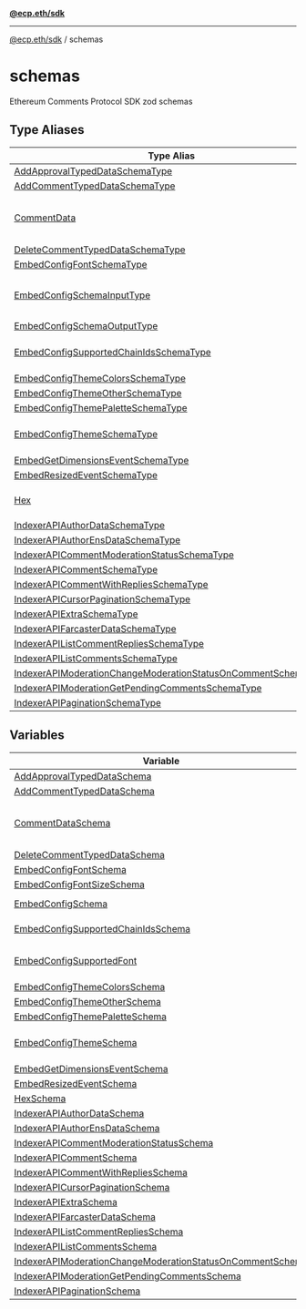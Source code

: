 [**@ecp.eth/sdk**](../index.mdx)

***

[@ecp.eth/sdk](/sdk-reference/index.mdx) / schemas

# schemas

Ethereum Comments Protocol SDK zod schemas

## Type Aliases

| Type Alias | Description |
| ------ | ------ |
| [AddApprovalTypedDataSchemaType](/sdk-reference/schemas/type-aliases/AddApprovalTypedDataSchemaType.mdx) | - |
| [AddCommentTypedDataSchemaType](/sdk-reference/schemas/type-aliases/AddCommentTypedDataSchemaType.mdx) | - |
| [CommentData](/sdk-reference/schemas/type-aliases/CommentData.mdx) | The data structure of a comment. For details, see [CommentData](/comment-data-props). |
| [DeleteCommentTypedDataSchemaType](/sdk-reference/schemas/type-aliases/DeleteCommentTypedDataSchemaType.mdx) | - |
| [EmbedConfigFontSchemaType](/sdk-reference/schemas/type-aliases/EmbedConfigFontSchemaType.mdx) | - |
| [EmbedConfigSchemaInputType](/sdk-reference/schemas/type-aliases/EmbedConfigSchemaInputType.mdx) | Custom configuration for `<CommentEmbed />` component. |
| [EmbedConfigSchemaOutputType](/sdk-reference/schemas/type-aliases/EmbedConfigSchemaOutputType.mdx) | - |
| [EmbedConfigSupportedChainIdsSchemaType](/sdk-reference/schemas/type-aliases/EmbedConfigSupportedChainIdsSchemaType.mdx) | The type for supported chain ids |
| [EmbedConfigThemeColorsSchemaType](/sdk-reference/schemas/type-aliases/EmbedConfigThemeColorsSchemaType.mdx) | - |
| [EmbedConfigThemeOtherSchemaType](/sdk-reference/schemas/type-aliases/EmbedConfigThemeOtherSchemaType.mdx) | - |
| [EmbedConfigThemePaletteSchemaType](/sdk-reference/schemas/type-aliases/EmbedConfigThemePaletteSchemaType.mdx) | - |
| [EmbedConfigThemeSchemaType](/sdk-reference/schemas/type-aliases/EmbedConfigThemeSchemaType.mdx) | The type for embed theme configuration |
| [EmbedGetDimensionsEventSchemaType](/sdk-reference/schemas/type-aliases/EmbedGetDimensionsEventSchemaType.mdx) | - |
| [EmbedResizedEventSchemaType](/sdk-reference/schemas/type-aliases/EmbedResizedEventSchemaType.mdx) | - |
| [Hex](/sdk-reference/schemas/type-aliases/Hex.mdx) | type for hex format string, e.g. `0x1234567890abcdef` |
| [IndexerAPIAuthorDataSchemaType](/sdk-reference/schemas/type-aliases/IndexerAPIAuthorDataSchemaType.mdx) | - |
| [IndexerAPIAuthorEnsDataSchemaType](/sdk-reference/schemas/type-aliases/IndexerAPIAuthorEnsDataSchemaType.mdx) | - |
| [IndexerAPICommentModerationStatusSchemaType](/sdk-reference/schemas/type-aliases/IndexerAPICommentModerationStatusSchemaType.mdx) | - |
| [IndexerAPICommentSchemaType](/sdk-reference/schemas/type-aliases/IndexerAPICommentSchemaType.mdx) | - |
| [IndexerAPICommentWithRepliesSchemaType](/sdk-reference/schemas/type-aliases/IndexerAPICommentWithRepliesSchemaType.mdx) | - |
| [IndexerAPICursorPaginationSchemaType](/sdk-reference/schemas/type-aliases/IndexerAPICursorPaginationSchemaType.mdx) | - |
| [IndexerAPIExtraSchemaType](/sdk-reference/schemas/type-aliases/IndexerAPIExtraSchemaType.mdx) | - |
| [IndexerAPIFarcasterDataSchemaType](/sdk-reference/schemas/type-aliases/IndexerAPIFarcasterDataSchemaType.mdx) | - |
| [IndexerAPIListCommentRepliesSchemaType](/sdk-reference/schemas/type-aliases/IndexerAPIListCommentRepliesSchemaType.mdx) | - |
| [IndexerAPIListCommentsSchemaType](/sdk-reference/schemas/type-aliases/IndexerAPIListCommentsSchemaType.mdx) | - |
| [IndexerAPIModerationChangeModerationStatusOnCommentSchemaType](/sdk-reference/schemas/type-aliases/IndexerAPIModerationChangeModerationStatusOnCommentSchemaType.mdx) | - |
| [IndexerAPIModerationGetPendingCommentsSchemaType](/sdk-reference/schemas/type-aliases/IndexerAPIModerationGetPendingCommentsSchemaType.mdx) | - |
| [IndexerAPIPaginationSchemaType](/sdk-reference/schemas/type-aliases/IndexerAPIPaginationSchemaType.mdx) | - |

## Variables

| Variable | Description |
| ------ | ------ |
| [AddApprovalTypedDataSchema](/sdk-reference/schemas/variables/AddApprovalTypedDataSchema.mdx) | - |
| [AddCommentTypedDataSchema](/sdk-reference/schemas/variables/AddCommentTypedDataSchema.mdx) | - |
| [CommentDataSchema](/sdk-reference/schemas/variables/CommentDataSchema.mdx) | The data structure of a comment. For details, see [CommentData](/comment-data-props). |
| [DeleteCommentTypedDataSchema](/sdk-reference/schemas/variables/DeleteCommentTypedDataSchema.mdx) | - |
| [EmbedConfigFontSchema](/sdk-reference/schemas/variables/EmbedConfigFontSchema.mdx) | - |
| [EmbedConfigFontSizeSchema](/sdk-reference/schemas/variables/EmbedConfigFontSizeSchema.mdx) | - |
| [EmbedConfigSchema](/sdk-reference/schemas/variables/EmbedConfigSchema.mdx) | The zod schema for `EmbedConfigSchemaType` |
| [EmbedConfigSupportedChainIdsSchema](/sdk-reference/schemas/variables/EmbedConfigSupportedChainIdsSchema.mdx) | The zod schema for supported chain ids |
| [EmbedConfigSupportedFont](/sdk-reference/schemas/variables/EmbedConfigSupportedFont.mdx) | It supports the following fonts from GoogleFonts |
| [EmbedConfigThemeColorsSchema](/sdk-reference/schemas/variables/EmbedConfigThemeColorsSchema.mdx) | - |
| [EmbedConfigThemeOtherSchema](/sdk-reference/schemas/variables/EmbedConfigThemeOtherSchema.mdx) | - |
| [EmbedConfigThemePaletteSchema](/sdk-reference/schemas/variables/EmbedConfigThemePaletteSchema.mdx) | - |
| [EmbedConfigThemeSchema](/sdk-reference/schemas/variables/EmbedConfigThemeSchema.mdx) | The zod schema for embed theme configuration |
| [EmbedGetDimensionsEventSchema](/sdk-reference/schemas/variables/EmbedGetDimensionsEventSchema.mdx) | - |
| [EmbedResizedEventSchema](/sdk-reference/schemas/variables/EmbedResizedEventSchema.mdx) | - |
| [HexSchema](/sdk-reference/schemas/variables/HexSchema.mdx) | - |
| [IndexerAPIAuthorDataSchema](/sdk-reference/schemas/variables/IndexerAPIAuthorDataSchema.mdx) | - |
| [IndexerAPIAuthorEnsDataSchema](/sdk-reference/schemas/variables/IndexerAPIAuthorEnsDataSchema.mdx) | - |
| [IndexerAPICommentModerationStatusSchema](/sdk-reference/schemas/variables/IndexerAPICommentModerationStatusSchema.mdx) | - |
| [IndexerAPICommentSchema](/sdk-reference/schemas/variables/IndexerAPICommentSchema.mdx) | - |
| [IndexerAPICommentWithRepliesSchema](/sdk-reference/schemas/variables/IndexerAPICommentWithRepliesSchema.mdx) | - |
| [IndexerAPICursorPaginationSchema](/sdk-reference/schemas/variables/IndexerAPICursorPaginationSchema.mdx) | - |
| [IndexerAPIExtraSchema](/sdk-reference/schemas/variables/IndexerAPIExtraSchema.mdx) | - |
| [IndexerAPIFarcasterDataSchema](/sdk-reference/schemas/variables/IndexerAPIFarcasterDataSchema.mdx) | - |
| [IndexerAPIListCommentRepliesSchema](/sdk-reference/schemas/variables/IndexerAPIListCommentRepliesSchema.mdx) | - |
| [IndexerAPIListCommentsSchema](/sdk-reference/schemas/variables/IndexerAPIListCommentsSchema.mdx) | - |
| [IndexerAPIModerationChangeModerationStatusOnCommentSchema](/sdk-reference/schemas/variables/IndexerAPIModerationChangeModerationStatusOnCommentSchema.mdx) | - |
| [IndexerAPIModerationGetPendingCommentsSchema](/sdk-reference/schemas/variables/IndexerAPIModerationGetPendingCommentsSchema.mdx) | - |
| [IndexerAPIPaginationSchema](/sdk-reference/schemas/variables/IndexerAPIPaginationSchema.mdx) | - |
